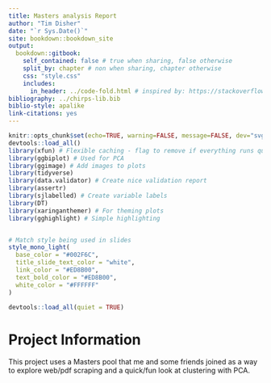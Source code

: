 ```yaml
--- 
title: Masters analysis Report
author: "Tim Disher"
date: "`r Sys.Date()`"
site: bookdown::bookdown_site
output: 
  bookdown::gitbook:
    self_contained: false # true when sharing, false otherwise
    split_by: chapter # non when sharing, chapter otherwise
    css: "style.css"
    includes:
      in_header: ../code-fold.html # inspired by: https://stackoverflow.com/questions/45360998/code-folding-in-bookdown
bibliography: ../chirps-lib.bib
biblio-style: apalike
link-citations: yes
---
```



```r
knitr::opts_chunk$set(echo=TRUE, warning=FALSE, message=FALSE, dev="svg")
devtools::load_all()
library(xfun) # Flexible caching - flag to remove if everything runs quickly
library(ggbiplot) # Used for PCA
library(ggimage) # Add images to plots
library(tidyverse)
library(data.validator) # Create nice validation report
library(assertr)
library(sjlabelled) # Create variable labels
library(DT)
library(xaringanthemer) # For theming plots
library(gghighlight) # Simple highlighting


# Match style being used in slides
style_mono_light(
  base_color = "#002F6C",
  title_slide_text_color = "white",
  link_color = "#ED8B00",
  text_bold_color = "#ED8B00",
  white_color = "#FFFFFF"
)

devtools::load_all(quiet = TRUE)
```

# Project Information

This project uses a Masters pool that me and some friends joined as a way to 
explore web/pdf scraping and a quick/fun look at clustering with PCA.
